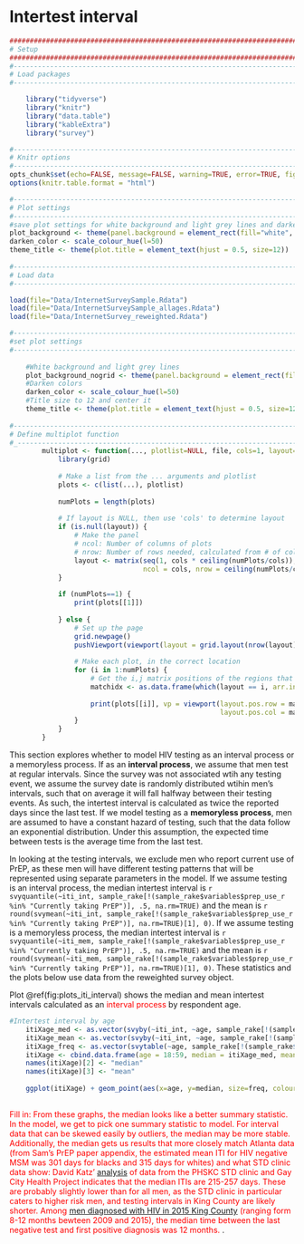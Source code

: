 # Intertest interval {#iti}

```r
####################################################################################
# Setup
####################################################################################
#-----------------------------------------------------------------------------------
# Load packages
#-----------------------------------------------------------------------------------

    library("tidyverse")
    library("knitr")
    library("data.table")
    library("kableExtra")
    library("survey")

#-----------------------------------------------------------------------------------
# Knitr options
#-----------------------------------------------------------------------------------
opts_chunk$set(echo=FALSE, message=FALSE, warning=TRUE, error=TRUE, fig.align = "center")
options(knitr.table.format = "html") 

#-----------------------------------------------------------------------------------
# Plot settings
#-----------------------------------------------------------------------------------
#save plot settings for white background and light grey lines and darkening the colors a bit
plot_background <- theme(panel.background = element_rect(fill="white", colour = "black")) + theme(panel.grid.major = element_line(colour = "grey90"))
darken_color <- scale_colour_hue(l=50)
theme_title <- theme(plot.title = element_text(hjust = 0.5, size=12)) 
        
#-----------------------------------------------------------------------------------
# Load data
#-----------------------------------------------------------------------------------

load(file="Data/InternetSurveySample.Rdata")
load(file="Data/InternetSurveySample_allages.Rdata")
load(file="Data/InternetSurvey_reweighted.Rdata")

#-----------------------------------------------------------------------------------
#set plot settings 
#-----------------------------------------------------------------------------------
    
    #White background and light grey lines
    plot_background_nogrid <- theme(panel.background = element_rect(fill="white", colour = "black")) 
    #Darken colors
    darken_color <- scale_colour_hue(l=50)
    #Title size to 12 and center it 
    theme_title <- theme(plot.title = element_text(hjust = 0.5, size=12)) 
    
#----------------------------------------------------------------------------------
# Define multiplot function
#_---------------------------------------------------------------------------------
        multiplot <- function(..., plotlist=NULL, file, cols=1, layout=NULL) {
            library(grid)
            
            # Make a list from the ... arguments and plotlist
            plots <- c(list(...), plotlist)
            
            numPlots = length(plots)
            
            # If layout is NULL, then use 'cols' to determine layout
            if (is.null(layout)) {
                # Make the panel
                # ncol: Number of columns of plots
                # nrow: Number of rows needed, calculated from # of cols
                layout <- matrix(seq(1, cols * ceiling(numPlots/cols)),
                                 ncol = cols, nrow = ceiling(numPlots/cols))
            }
            
            if (numPlots==1) {
                print(plots[[1]])
                
            } else {
                # Set up the page
                grid.newpage()
                pushViewport(viewport(layout = grid.layout(nrow(layout), ncol(layout))))
                
                # Make each plot, in the correct location
                for (i in 1:numPlots) {
                    # Get the i,j matrix positions of the regions that contain this subplot
                    matchidx <- as.data.frame(which(layout == i, arr.ind = TRUE))
                    
                    print(plots[[i]], vp = viewport(layout.pos.row = matchidx$row,
                                                    layout.pos.col = matchidx$col))
                }
            }
        }


```

This section explores whether to model HIV testing as an interval process or a memoryless process. If as an __interval process__, we assume that men test at regular intervals. Since the survey was not associated wtih any testing event, we assume the survey date is randomly distributed wtihin men's intervals, such that on average it will fall halfway between their testing events. As such, the intertest interval is calculated as twice the reported days since the last test. If we model testing as a __memoryless process__, men are assumed to have a constant hazard of testing, such that the data follow an exponential distribution. Under this assumption, the expected time between tests is the average time from the last test.

In looking at the testing intervals, we exclude men who report current use of PrEP, as these men will have different testing patterns that will be represented using separate parameters in the model. If we assume testing is an interval process, the median intertest interval is `r svyquantile(~iti_int, sample_rake[!(sample_rake$variables$prep_use_r %in% "Currently taking PrEP")], .5, na.rm=TRUE)` and the mean is `r round(svymean(~iti_int, sample_rake[!(sample_rake$variables$prep_use_r %in% "Currently taking PrEP")], na.rm=TRUE)[1], 0)`. If we assume testing is a memoryless process, the median intertest interval is `r svyquantile(~iti_mem, sample_rake[!(sample_rake$variables$prep_use_r %in% "Currently taking PrEP")], .5, na.rm=TRUE)` and the mean is `r round(svymean(~iti_mem, sample_rake[!(sample_rake$variables$prep_use_r %in% "Currently taking PrEP")], na.rm=TRUE)[1], 0)`. These statistics and the plots below use data from the reweighted survey object.

Plot \@ref(fig:plots_iti_interval) shows the median and mean intertest intervals calculated as an <span style="color:red">interval process</span> by respondent age. 
```r

#Intertest interval by age 
    itiXage_med <- as.vector(svyby(~iti_int, ~age, sample_rake[!(sample_rake$variables$prep_use_r %in% "Currently taking PrEP")], svyquantile, quantiles=0.5, na.rm=TRUE, keep.var = FALSE)[2])
    itiXage_mean <- as.vector(svyby(~iti_int, ~age, sample_rake[!(sample_rake$variables$prep_use_r %in% "Currently taking PrEP")], svymean, na.rm=TRUE, keep.var = FALSE)[2])
    itiXage_freq <- as.vector(svytable(~age, sample_rake[!(sample_rake$variables$prep_use_r %in% "Currently taking PrEP") & !is.na(sample_rake$variables$iti_int)]))
    itiXage <- cbind.data.frame(age = 18:59, median = itiXage_med, mean = itiXage_mean, freq = itiXage_freq)
    names(itiXage)[2] <- "median"
    names(itiXage)[3] <- "mean"
    
    ggplot(itiXage) + geom_point(aes(x=age, y=median, size=freq, colour="Median")) + geom_point(aes(x=age, y=mean, size=freq, colour="Mean")) + geom_smooth(aes(x=age, y=median), method="loess") + geom_smooth(aes(x=age, y=mean), method="loess") + scale_colour_manual(name="Measure", values=c("Median" = "blue", "Mean"="red")) + labs(x="Ego age", y="Days since last test", title="Mean and median intertest intervals by age, \n assuming testing is an interval process") + plot_background_nogrid + theme_title
  
```

<span style="color:red"> Fill in: From these graphs, the median looks like a better summary statistic. In the model, we get to pick one summary statistic to model. For interval data that can be skewed easily by outliers, the median may be more stable. Additionally, the median gets us results that more closely match Atlanta data (from Sam's PrEP paper appendix, the estimated mean ITI for HIV negative MSM was 301 days for blacks and 315 days for whites) and what STD clinic data show: David Katz' [analysis](https://www-ncbi-nlm-nih-gov.offcampus.lib.washington.edu/pmc/articles/PMC3465512/) of data from the PHSKC STD clinic and Gay City Health Project indicates that the median ITIs are 215-257 days. These are probably slightly lower than for all men, as the STD clinic in particular caters to higher risk men, and testing intervals in King County are likely shorter. Among [men diagnosed with HIV in 2015 King County](http://www.kingcounty.gov/depts/health/communicable-diseases/hiv-std/patients/epidemiology/~/media/depts/health/communicable-diseases/documents/hivstd/2016-hiv-aids-epidemiology-annual-report.ashx) (ranging form 8-12 months bewteen 2009 and 2015), the median time between the last negative test and first positive diagnosis was 12 months. </span>.